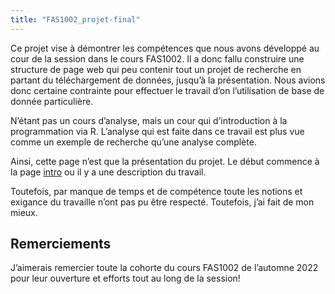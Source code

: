 ```yaml
---
title: "FAS1002_projet-final"
---
```


Ce projet vise à démontrer les compétences que nous avons développé au cour de la session dans le cours FAS1002. Il a donc fallu construire une structure de page web qui peu contenir tout un projet de recherche en partant du téléchargement de données, jusqu'à la présentation. Nous avions donc certaine contrainte pour effectuer le travail d'on l'utilisation de base de donnée particulière. 

N'étant pas un cours d'analyse, mais un cour qui d'introduction à la programmation via R. L'analyse qui est faite dans ce travail est plus vue comme un exemple de recherche qu'une analyse complète. 

Ainsi, cette page n'est que la présentation du projet. Le début commence à la page [intro](intro.qmd) ou il y a une description du travail.

Toutefois, par manque de temps et de compétence toute les notions et exigance du travaille n'ont pas pu être respecté. Toutefois, j'ai fait de mon mieux. 



## Remerciements {.appendix}

J'aimerais remercier toute la cohorte du cours FAS1002 de l'automne 2022 pour leur ouverture et efforts tout au long de la session!
